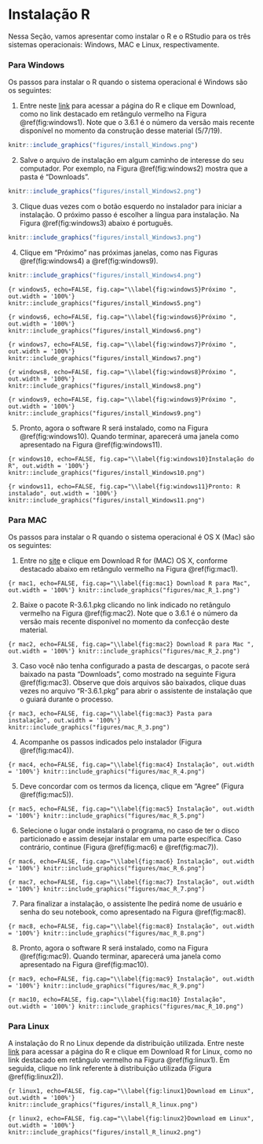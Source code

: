 # Instalação R

Nessa Seção, vamos apresentar como instalar o R e o RStudio para os três sistemas operacionais: Windows, MAC e Linux, respectivamente.

### Para Windows

Os passos para instalar o R quando o sistema operacional é Windows são os seguintes:

1)  Entre neste [link](https://cran.r-project.org/bin/windows/base/) para acessar a página do R e clique em Download, como no link destacado em retângulo vermelho na Figura \@ref(fig:windows1). Note que o 3.6.1 é o número da versão mais recente disponível no momento da construção desse material (5/7/19).

```r
knitr::include_graphics("figures/install_Windows.png")
```

2)  Salve o arquivo de instalação em algum caminho de interesse do seu computador. Por exemplo, na Figura \@ref(fig:windows2) mostra que a pasta é "Downloads".

```r
knitr::include_graphics("figures/install_Windows2.png")
```

3)  Clique duas vezes com o botão esquerdo no instalador para iniciar a instalação. O próximo passo é escolher a língua para instalação. Na Figura \@ref(fig:windows3) abaixo é português.

```r
knitr::include_graphics("figures/install_Windows3.png")
```

4)  Clique em "Próximo" nas próximas janelas, como nas Figuras \@ref(fig:windows4) a \@ref(fig:windows9).

```r
knitr::include_graphics("figures/install_Windows4.png")
```

```{r windows5, echo=FALSE, fig.cap="\\label{fig:windows5}Próximo ", out.width = '100%'}
knitr::include_graphics("figures/install_Windows5.png")
```

```{r windows6, echo=FALSE, fig.cap="\\label{fig:windows6}Próximo ", out.width = '100%'}
knitr::include_graphics("figures/install_Windows6.png")
```

```{r windows7, echo=FALSE, fig.cap="\\label{fig:windows7}Próximo ", out.width = '100%'}
knitr::include_graphics("figures/install_Windows7.png")
```

```{r windows8, echo=FALSE, fig.cap="\\label{fig:windows8}Próximo ", out.width = '100%'}
knitr::include_graphics("figures/install_Windows8.png")
```

```{r windows9, echo=FALSE, fig.cap="\\label{fig:windows9}Próximo ", out.width = '100%'}
knitr::include_graphics("figures/install_Windows9.png")
```

5)  Pronto, agora o software R será instalado, como na Figura \@ref(fig:windows10). Quando terminar, aparecerá uma janela como apresentado na Figura \@ref(fig:windows11).

```{r windows10, echo=FALSE, fig.cap="\\label{fig:windows10}Instalação do R", out.width = '100%'}
knitr::include_graphics("figures/install_Windows10.png")
```

```{r windows11, echo=FALSE, fig.cap="\\label{fig:windows11}Pronto: R instalado", out.width = '100%'}
knitr::include_graphics("figures/install_Windows11.png")
```

### Para MAC

Os passos para instalar o R quando o sistema operacional é OS X (Mac) são os seguintes:

1)  Entre no [site](https://cran.r-project.org) e clique em Download R for (MAC) OS X, conforme destacado abaixo em retângulo vermelho na Figura \@ref(fig:mac1).

```{r mac1, echo=FALSE, fig.cap="\\label{fig:mac1} Download R para Mac", out.width = '100%'}
knitr::include_graphics("figures/mac_R_1.png")
```

2)  Baixe o pacote R-3.6.1.pkg clicando no link indicado no retângulo vermelho na Figura \@ref(fig:mac2). Note que o 3.6.1 é o número da versão mais recente disponível no momento da confecção deste material.

```{r mac2, echo=FALSE, fig.cap="\\label{fig:mac2} Download R para Mac ", out.width = '100%'}
knitr::include_graphics("figures/mac_R_2.png")
```

3)  Caso você não tenha configurado a pasta de descargas, o pacote será baixado na pasta "Downloads", como mostrado na seguinte Figura \@ref(fig:mac3). Observe que dois arquivos são baixados, clique duas vezes no arquivo "R-3.6.1.pkg" para abrir o assistente de instalação que o guiará durante o processo.

```{r mac3, echo=FALSE, fig.cap="\\label{fig:mac3} Pasta para instalação", out.width = '100%'}
knitr::include_graphics("figures/mac_R_3.png")
```

4)  Acompanhe os passos indicados pelo instalador (Figura \@ref(fig:mac4)).

```{r mac4, echo=FALSE, fig.cap="\\label{fig:mac4} Instalação", out.width = '100%'}
knitr::include_graphics("figures/mac_R_4.png")
```

5)  Deve concordar com os termos da licença, clique em "Agree" (Figura \@ref(fig:mac5)).

```{r mac5, echo=FALSE, fig.cap="\\label{fig:mac5} Instalação", out.width = '100%'}
knitr::include_graphics("figures/mac_R_5.png")
```

6)  Selecione o lugar onde instalará o programa, no caso de ter o disco particionado e assim desejar instalar em uma parte específica. Caso contrário, continue (Figura \@ref(fig:mac6) e \@ref(fig:mac7)).

```{r mac6, echo=FALSE, fig.cap="\\label{fig:mac6} Instalação", out.width = '100%'}
knitr::include_graphics("figures/mac_R_6.png")
```

```{r mac7, echo=FALSE, fig.cap="\\label{fig:mac7} Instalação", out.width = '100%'}
knitr::include_graphics("figures/mac_R_7.png")
```

7)  Para finalizar a instalação, o assistente lhe pedirá nome de usuário e senha do seu notebook, como apresentado na Figura \@ref(fig:mac8).

```{r mac8, echo=FALSE, fig.cap="\\label{fig:mac8} Instalação", out.width = '100%'}
knitr::include_graphics("figures/mac_R_8.png")
```

8)  Pronto, agora o software R será instalado, como na Figura \@ref(fig:mac9). Quando terminar, aparecerá uma janela como apresentado na Figura \@ref(fig:mac10).

```{r mac9, echo=FALSE, fig.cap="\\label{fig:mac9} Instalação", out.width = '100%'}
knitr::include_graphics("figures/mac_R_9.png")
```

```{r mac10, echo=FALSE, fig.cap="\\label{fig:mac10} Instalação", out.width = '100%'}
knitr::include_graphics("figures/mac_R_10.png")
```

### Para Linux

A instalação do R no Linux depende da distribuição utilizada. Entre neste [link](https://cran.r-project.org/) para acessar a página do R e clique em Download R for Linux, como no link destacado em retângulo vermelho na Figura \@ref(fig:linux1). Em seguida, clique no link referente à distribuição utilizada (Figura \@ref(fig:linux2)).

```{r linux1, echo=FALSE, fig.cap="\\label{fig:linux1}Download em Linux", out.width = '100%'}
knitr::include_graphics("figures/install_R_linux.png")
```

```{r linux2, echo=FALSE, fig.cap="\\label{fig:linux2}Download em Linux", out.width = '100%'}
knitr::include_graphics("figures/install_R_linux2.png")
```
